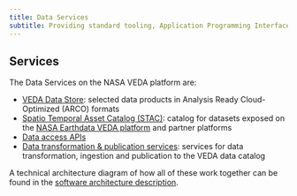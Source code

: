```yaml
---
title: Data Services
subtitle: Providing standard tooling, Application Programming Interfaces (APIs), and access to persistent, discoverable Earth science datasets
---
```


## Services

The Data Services on the NASA VEDA platform are:

* [VEDA Data Store](data-store.qmd): selected data products in Analysis Ready Cloud-Optimized (ARCO) formats
* [Spatio Temporal Asset Catalog (STAC)](https://openveda.cloud): catalog for datasets exposed on the [NASA Earthdata VEDA platform](https://www.earthdata.nasa.gov/dashboard/) and partner platforms
* [Data access APIs](apis/index.qmd)
* [Data transformation & publication services](data-ingestion.qmd): services for data transformation, ingestion and publication to the VEDA data catalog

A technical architecture diagram of how all of these work together can be found in the [software architecture description](/open-source-ecosystem/architecture.qmd).